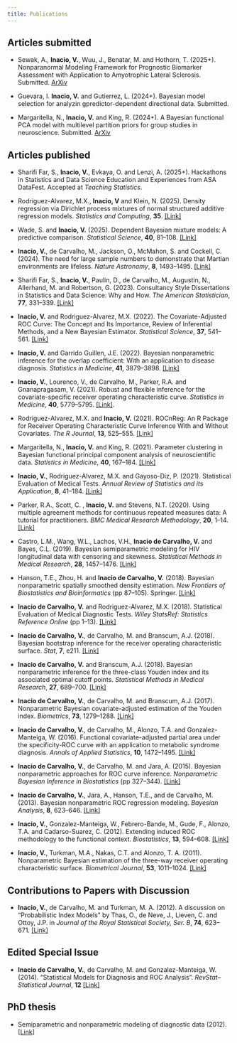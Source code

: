 ```yaml
---
title: Publications
---
```


## Articles submitted
- Sewak, A., **Inacio, V.**, Wuu, J., Benatar, M. and Hothorn, T. (2025+).  Nonparanormal Modeling Framework for Prognostic Biomarker Assessment with Application to Amyotrophic Lateral Sclerosis. Submitted. [ArXiv](https://arxiv.org/abs/2502.20892)

-  Guevara, I. **Inacio, V.** and Gutierrez, L. (2024+). Bayesian model selection for analyzin gpredictor-dependent directional data. Submitted.

-   Margaritella, N., **Inacio, V.** and King, R. (2024+). A Bayesian functional PCA model with multilevel partition priors for group studies in neuroscience. Submitted. [ArXiv](https://arxiv.org/abs/2312.16739)

## Articles published
- Sharifi Far, S., **Inacio, V.**, Evkaya, O. and Lenzi, A. (2025+). Hackathons in Statistics and Data Science Education and Experiences from ASA DataFest. Accepted at *Teaching Statistics*.

-   Rodriguez-Alvarez, M.X., **Inacio, V** and Klein, N. (2025). Density regression via Dirichlet process mixtures of normal structured additive regression models. *Statistics and Computing*, **35**.  [\[Link\]](https://link.springer.com/article/10.1007/s11222-025-10567-0)

-  Wade, S. and **Inacio, V.** (2025). Dependent Bayesian mixture models: A predictive comparison. *Statistical Science*, **40**, 81--108. [\[Link\]](https://projecteuclid.org/journals/statistical-science/volume-40/issue-1/Bayesian-Dependent-Mixture-Models-A-Predictive-Comparison-and-Survey/10.1214/24-STS966.short)

-   **Inacio, V.**, de Carvalho, M., Jackson, O., McMahon, S. and Cockell, C. (2024). The need for large sample numbers to demonstrate that Martian environments are lifeless. *Nature Astronomy*, **8**, 1493--1495.  [\[Link\]](https://www.nature.com/articles/s41550-024-02443-0)

-   Sharifi Far, S., **Inacio, V.**, Paulin, D., de Carvalho, M., Augustin, N., Allerhand, M. and Robertson, G. (2023). Consultancy Style Dissertations in Statistics and Data Science: Why and How. *The American Statistician*, **77**, 331--339. [\[Link\]](https://doi.org/10.1080/00031305.2022.2163689)

-   **Inacio, V.** and Rodriguez-Alvarez, M.X. (2022). The Covariate-Adjusted ROC Curve: The Concept and Its Importance, Review of Inferential Methods, and a New Bayesian Estimator. *Statistical Science*, **37**, 541--561. [\[Link\]](https://projecteuclid.org/journals/statistical-science/volume-37/issue-4/The-Covariate-Adjusted-ROC-Curve--The-Concept-and-Its/10.1214/21-STS839.short?tab=ArticleLink)

-   **Inacio, V.** and Garrido Guillen, J.E. (2022). Bayesian nonparametric inference for the overlap coefficient: With an application to disease diagnosis. *Statistics in Medicine*, **41**, 3879--3898. [\[Link\]](https://doi.org/10.1002/sim.9480)

-   **Inacio, V.**, Lourenco, V., de Carvalho, M., Parker, R.A. and Gnanapragasam, V. (2021). Robust and flexible inference for the covariate-specific receiver operating characteristic curve. *Statistics in Medicine*, **40**, 5779--5795. [\[Link\]](https://doi.org/10.1002/sim.9153).

-   Rodriguez-Alvarez, M.X. and **Inacio, V.** (2021). ROCnReg: An R Package for Receiver Operating Characteristic Curve Inference With and Without Covariates. *The R Journal*, **13**, 525--555. [\[Link\]](https://doi.org/10.32614/RJ-2021-066)

-   Margaritella, N., **Inacio, V.** and King, R. (2021). Parameter clustering in Bayesian functional principal component analysis of neuroscientific data. *Statistics in Medicine*, **40**, 167--184. [\[Link\]](https://doi.org/10.1002/sim.8768)

-   **Inacio, V.**, Rodriguez-Alvarez, M.X. and Gayoso-Diz, P. (2021). Statistical Evaluation of Medical Tests. *Annual Review of Statistics and its Application*, **8**, 41--184. [\[Link\]](https://doi.org/10.1146/annurev-statistics-040720-022432)

-   Parker, R.A., Scott, C. , **Inacio, V.** and Stevens, N.T. (2020). Using multiple agreement methods for continuous repeated measures data: A tutorial for practitioners. *BMC Medical Research Methodology*, **20**, 1--14. [\[Link\]](https://link.springer.com/article/10.1186/s12874-020-01022-x)

-   Castro, L.M., Wang, W.L., Lachos, V.H., **Inacio de Carvalho, V.** and Bayes, C.L. (2019). Bayesian semiparametric modeling for HIV longitudinal data with censoring and skewness. *Statistical Methods in Medical Research*, **28**, 1457--1476. [\[Link\]](https://doi.org/10.1177/0962280218760360)

-   Hanson, T.E., Zhou, H. and **Inacio de Carvalho, V.** (2018). Bayesian nonparametric spatially smoothed density estimation. *New Frontiers of Biostatistics and Bioinformatics* (pp 87--105). Springer. [\[Link\]](https://link.springer.com/chapter/10.1007/978-3-319-99389-8_4)

-   **Inacio de Carvalho, V.** and Rodriguez-Alvarez, M.X. (2018). Statistical Evaluation of Medical Diagnostic Tests. *Wiley StatsRef: Statistics Reference Online* (pp 1--13). [\[Link\]](https://doi.org/10.1002/9781118445112.stat08063)

-   **Inacio de Carvalho, V.**, de Carvalho, M. and Branscum, A.J. (2018). Bayesian bootstrap inference for the receiver operating characteristic surface. *Stat*, **7**, e211. [\[Link\]](https://doi.org/10.1002/sta4.21)

-   **Inacio de Carvalho, V.** and Branscum, A.J. (2018). Bayesian nonparametric inference for the three-class Youden index and its associated optimal cutoff points. *Statistical Methods in Medical Research*, **27**, 689--700. [\[Link\]](https://doi.org/10.1177/0962280217742538)

-   **Inacio de Carvalho, V.**, de Carvalho, M. and Branscum, A.J. (2017). Nonparametric Bayesian covariate-adjusted estimation of the Youden index. *Biometrics*, **73**, 1279--1288. [\[Link\]](https://doi.org/10.1111/biom.12686)

-   **Inacio de Carvalho, V.**, de Carvalho, M., Alonzo, T.A. and Gonzalez-Manteiga, W. (2016). Functional covariate-adjusted partial area under the specificity-ROC curve with an application to metabolic syndrome diagnosis. *Annals of Applied Statistics*, **10**, 1472--1495. [\[Link\]](https://projecteuclid.org/journals/annals-of-applied-statistics/volume-10/issue-3/Functional-covariate-adjusted-partial-area-under-the-specificity-ROC-curve/10.1214/16-AOAS943.full)

-   **Inacio de Carvalho, V.**, de Carvalho, M. and Jara, A. (2015). Bayesian nonparametric approaches for ROC curve inference. *Nonparametric Bayesian Inference in Biostatistics* (pp 327--344). [\[Link\]](https://link.springer.com/chapter/10.1007/978-3-319-19518-6_16)

-   **Inacio de Carvalho, V.**, Jara, A., Hanson, T.E., and de Carvalho, M. (2013). Bayesian nonparametric ROC regression modeling. *Bayesian Analysis*, **8**, 623--646. [\[Link\]](https://projecteuclid.org/journals/bayesian-analysis/volume-8/issue-3/Bayesian-Nonparametric-ROC-Regression-Modeling/10.1214/13-BA825.full)

-   **Inacio, V.**, Gonzalez-Manteiga, W., Febrero-Bande, M., Gude, F., Alonzo, T.A. and Cadarso-Suarez, C. (2012). Extending induced ROC methodology to the functional context. *Biostatistics*, **13**, 594--608. [\[Link\]](https://doi.org/10.1093/biostatistics/kxs007)

-   **Inacio, V.**, Turkman, M.A., Nakas, C.T. and Alonzo, T. A. (2011). Nonparametric Bayesian estimation of the three-way receiver operating characteristic surface. *Biometrical Journal*, **53**, 1011--1024. [\[Link\]](https://doi.org/10.1002/bimj.201100070)

## Contributions to Papers with Discussion

-   **Inacio, V.**, de Carvalho, M. and Turkman, M. A. (2012). A discussion on "Probabilistic Index Models" by Thas, O., de Neve, J., Lieven, C. and Ottoy, J.P. in *Journal of the Royal Statistical Society, Ser. B*, **74**, 623--671. [\[Link\]](https://doi.org/10.1111/j.1467-9868.2011.01020.x)

## Edited Special Issue

-   **Inacio de Carvalho, V.**, de Carvalho, M. and Gonzalez-Manteiga, W. (2014). "Statistical Models for Diagnosis and ROC Analysis". *RevStat--Statistical Journal*, **12** [\[Link\]](https://revstat.ine.pt/index.php/REVSTAT/issue/view/32)

## PhD thesis

-   Semiparametric and nonparametric modeling of diagnostic data (2012). [\[Link\]](https://repositorio.ul.pt/handle/10451/6641)
